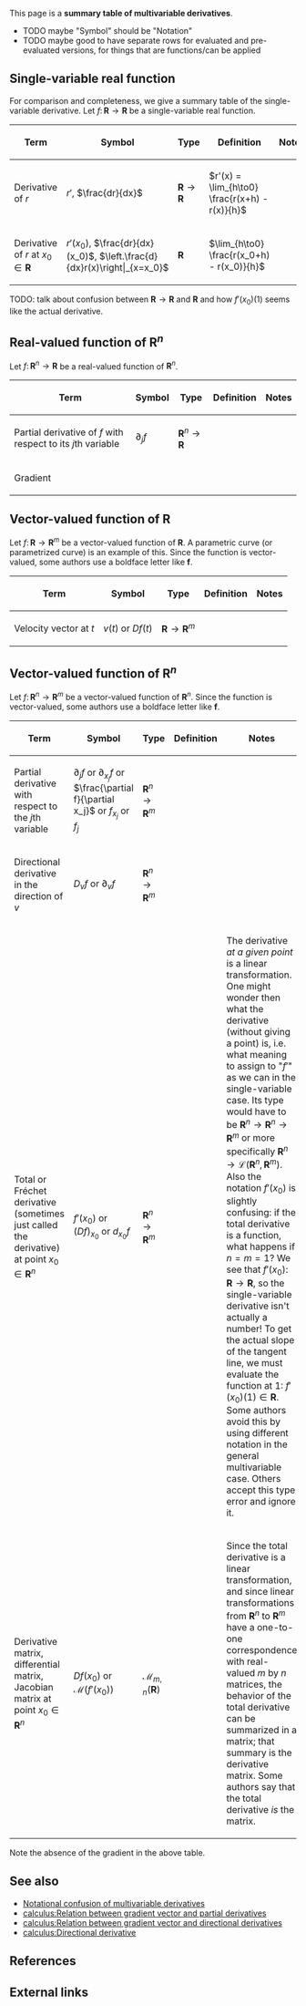 This page is a '''summary table of multivariable derivatives'''.

* TODO maybe "Symbol" should be "Notation"
* TODO maybe good to have separate rows for evaluated and pre-evaluated versions, for things that are functions/can be applied

==Single-variable real function==

For comparison and completeness, we give a summary table of the single-variable derivative. Let <math>f\colon \mathbf R \to \mathbf R</math> be a single-variable real function.

{| class="sortable wikitable"
|-
! Term !! Symbol !! Type !! Definition !! Notes
|-
| Derivative of <math>r</math> || <math>r'</math>, <math>\frac{dr}{dx}</math> || <math>\mathbf R \to \mathbf R</math> || <math>r'(x) = \lim_{h\to0} \frac{r(x+h) - r(x)}{h}</math> ||
|-
| Derivative of <math>r</math> at <math>x_0 \in \mathbf R</math> || <math>r'(x_0)</math>, <math>\frac{dr}{dx}(x_0)</math>, <math>\left.\frac{d}{dx}r(x)\right|_{x=x_0}</math> || <math>\mathbf R</math> || <math>\lim_{h\to0} \frac{r(x_0+h) - r(x_0)}{h}</math> ||
|}

TODO: talk about confusion between <math>\mathbf R \to \mathbf R</math> and <math>\mathbf R</math> and how <math>f'(x_0)(1)</math> seems like the actual derivative.

==Real-valued function of '''R'''<sup>''n''</sup>==

Let <math>f\colon \mathbf R^n \to \mathbf R</math> be a real-valued function of <math>\mathbf R^n</math>.

{| class="sortable wikitable"
|-
! Term !! Symbol !! Type !! Definition !! Notes
|-
| Partial derivative of <math>f</math> with respect to its <math>j</math>th variable || <math>\partial_j f</math> || <math>\mathbf R^n \to \mathbf R</math> ||
|-
| Gradient
|}

==Vector-valued function of '''R'''==

Let <math>f\colon \mathbf R \to \mathbf R^m</math> be a vector-valued function of <math>\mathbf R</math>. A parametric curve (or parametrized curve) is an example of this. Since the function is vector-valued, some authors use a boldface letter like <math>\mathbf f</math>.

{| class="sortable wikitable"
|-
! Term !! Symbol !! Type !! Definition !! Notes
|-
| Velocity vector at <math>t</math> || <math>v(t)</math> or <math>Df(t)</math> || <math>\mathbf R \to \mathbf R^m</math> ||
|}

==Vector-valued function of '''R'''<sup>''n''</sup>==

Let <math>f\colon \mathbf R^n \to \mathbf R^m</math> be a vector-valued function of <math>\mathbf R^n</math>. Since the function is vector-valued, some authors use a boldface letter like <math>\mathbf f</math>.

{| class="sortable wikitable"
|-
! Term !! Symbol !! Type !! Definition !! Notes
|-
| Partial derivative with respect to the <math>j</math>th variable || <math>\partial_j f</math> or <math>\partial_{x_j} f</math> or <math>\frac{\partial f}{\partial x_j}</math> or <math>f_{x_j}</math> or <math>f_j</math> || <math>\mathbf R^n \to \mathbf R^m</math> ||
|-
| Directional derivative in the direction of <math>v</math> || <math>D_v f</math> or <math>\partial_v f</math> || <math>\mathbf R^n \to \mathbf R^m</math> ||
|-
| Total or Fréchet derivative (sometimes just called the derivative) at point <math>x_0\in \mathbf R^n</math> || <math>f'(x_0)</math> or <math>(Df)_{x_0}</math> or <math>d_{x_0}f</math> || <math>\mathbf R^n \to \mathbf R^m</math> || || The derivative ''at a given point'' is a linear transformation. One might wonder then what the derivative (without giving a point) is, i.e. what meaning to assign to "<math>f'</math>" as we can in the single-variable case. Its type would have to be <math>\mathbf R^n \to \mathbf R^n \to \mathbf R^m</math> or more specifically <math>\mathbf R^n \to \mathcal L(\mathbf R^n, \mathbf R^m)</math>. Also the notation <math>f'(x_0)</math> is slightly confusing: if the total derivative is a function, what happens if <math>n=m=1</math>? We see that <math>f'(x_0)\colon \mathbf R \to \mathbf R</math>, so the single-variable derivative isn't actually a number! To get the actual slope of the tangent line, we must evaluate the function at <math>1</math>: <math>f'(x_0)(1) \in \mathbf R</math>. Some authors avoid this by using different notation in the general multivariable case. Others accept this type error and ignore it.
|-
| Derivative matrix, differential matrix, Jacobian matrix at point <math>x_0\in \mathbf R^n</math> || <math>Df(x_0)</math> or <math>\mathcal M(f'(x_0))</math> || <math>\mathcal M_{m,n}(\mathbf R)</math> || || Since the total derivative is a linear transformation, and since linear transformations from <math>\mathbf R^n</math> to <math>\mathbf R^m</math> have a one-to-one correspondence with real-valued <math>m</math> by <math>n</math> matrices, the behavior of the total derivative can be summarized in a matrix; that summary is the derivative matrix. Some authors say that the total derivative ''is'' the matrix.
|}

Note the absence of the gradient in the above table.

==See also==

* [[Notational confusion of multivariable derivatives]]
* [[calculus:Relation between gradient vector and partial derivatives]]
* [[calculus:Relation between gradient vector and directional derivatives]]
* [[calculus:Directional derivative]]

==References==

==External links==
